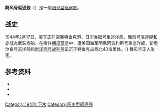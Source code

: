 {{expand|time=2016-07-06T09:34:23+00:00}}
{{no footnotes|time=2016-07-06T09:34:23+00:00}}

'''舞风号驱逐舰'''（{{lang-ja|舞風}}）是一艘[[阳炎型驱逐舰|阳炎型驱逐舰]]。

== 战史 ==
1944年2月17日，美军正在[[冰雹行动|空袭特鲁克]]港。日军香取号重巡洋舰，舞风号驱逐舰和赤城丸武装商船，在撤往[[横须贺|横须贺]]途中，遭美国海军明尼阿波利斯号重巡洋舰，新奥尔良号巡洋舰和[[新泽西号战列舰_(BB-62)|新泽西号战列舰]]击沉于特鲁克岛西北40海里处。({{Coord|07|45|N|151|20|E}}) 舞风号无人生还。

== 参考资料 ==
* {{Cite book|title=Conway's All the World's Fighting Ships 1922–1946|publisher=Conway Maritime Press|year=1980|isbn=0-85177-146-7|location=Greenwich, UK|editor1-last=Chesneau|editor1-first=Roger}}
* {{Cite book|title=Warships of the Imperial Japanese Navy, 1869–1945|last=Jentschura|first=Hansgeorg|last2=Jung|first2=Dieter|last3=Mickel|first3=Peter|publisher=United States Naval Institute|year=1977|isbn=0-87021-893-X|location=Annapolis, Maryland|lastauthoramp=y}}
* {{Cite book|title=Destroyers of World War 2|last=Whitley|first=M. J.|date=1988|publisher=Naval Institute Press|isbn=0-87021-326-1|location=Annapolis, Maryland}}

{{阳炎型驱逐舰}}
[[Category:1941年下水|Category:1941年下水]]
[[Category:阳炎型驱逐舰|Category:阳炎型驱逐舰]]